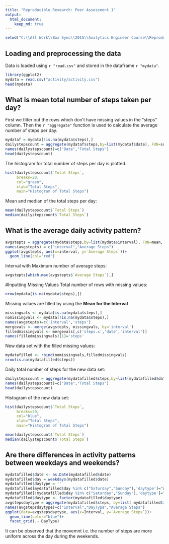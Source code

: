 ```yaml
---
title: "Reproducible Research: Peer Assessment 1"
output: 
  html_document:
    keep_md: true
---
```


```r
setwd("C:\\All Work\\Box Sync\\2015\\Analytics Engineer Course\\Reproducible Research\\Course Project")

```
## Loading and preprocessing the data
Data is loaded using `r "read.csv"` and stored in the dataframe `r "mydata"`.
```r
library(ggplot2)
mydata = read.csv("activity/activity.csv")
head(mydata)
```

## What is mean total number of steps taken per day?
First we filter out the rows which don't have missing values in the "steps" column. Then the `r "aggregate"` function is used to calculate the average number of steps per day.
```r
mydataf = mydata[!is.na(mydata$steps),]
dailystepscount = aggregate(mydataf$steps,by=list(mydataf$date), FUN=sum, na.rm=TRUE)
names(dailystepscount)=c("Date","Total Steps")
head(dailystepscount)
```

The histogram for total number of steps per day is plotted.
```r
hist(dailystepscount$`Total Steps`, 
     breaks=20, 
     col="green",
     xlab="Total Steps",
     main="Histogram of Total Steps")
```

Mean and median of the total steps per day:
```r
mean(dailystepscount$`Total Steps`)
median(dailystepscount$`Total Steps`)
```

## What is the average daily activity pattern?

```r
avgstepts = aggregate(mydata$steps,by=list(mydata$interval), FUN=mean, na.rm=TRUE)
names(avgstepts) = c("interval","Average Steps")
ggplot(avgstepts, aes(x=interval, y=`Average Steps`))+
  geom_line(col="red")
```

Interval with Maximum number of average steps:
```r
avgstepts[which.max(avgstepts$`Average Steps`),]
```

#Inputting Missing Values
Total number of rows with missing values:
```r
nrow(mydata[is.na(mydata$steps),])
```
Missing values are filled by using the **Mean for the Interval**
```r
missingvals <- mydata[is.na(mydata$steps),]
nomissingvals <- mydata[!is.na(mydata$steps),]
names(avgstepts)=c('interval','steps')
mergevals <- merge(avgstepts, missingvals, by='interval')
filledmissingvals <- mergevals[,c('steps.x','date','interval')]
names(filledmissingvals)[1]='steps'
```
New data set with the filled missing values:
```r
mydatafilled <- rbind(nomissingvals,filledmissingvals)
nrow(is.na(mydatafilled$steps))
```

Daily total number of steps for the new data set:
```r
dailystepscount = aggregate(mydatafilled$steps,by=list(mydatafilled$date), FUN=sum, na.rm=TRUE)
names(dailystepscount)=c("Date","Total Steps")
head(dailystepscount)
```

Histogram of the new data set:
```r
hist(dailystepscount$`Total Steps`, 
     breaks=20, 
     col="blue",
     xlab="Total Steps",
     main="Histogram of Total Steps")

mean(dailystepscount$`Total Steps`)
median(dailystepscount$`Total Steps`)
```

## Are there differences in activity patterns between weekdays and weekends?
```r
mydatafilled$date <- as.Date(mydatafilled$date)
mydatafilled$day = weekdays(mydatafilled$date)
mydatafilled$daytype = ''
mydatafilled[mydatafilled$day %in% c("Saturday","Sunday"),'daytype']="Weekend"
mydatafilled[!mydatafilled$day %in% c("Saturday","Sunday"),'daytype']="Weekday"
mydatafilled$daytype <- factor(mydatafilled$daytype)
avgstepsdaytype = aggregate(mydatafilled$steps, by=list( mydatafilled$interval, mydatafilled$daytype), FUN=mean)
names(avgstepsdaytype)=c("Interval","DayType","Average Steps")
ggplot(data=avgstepsdaytype, aes(x=Interval, y=`Average Steps`))+
  geom_line(color="blue")+
  facet_grid(.~ DayType)
```

It can be observed that the movemnt i.e. the number of steps are more uniform across the day during the weekends. 
